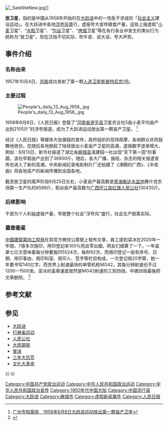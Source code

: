 {{noteTA
|G1 = Communication
|1 = zh-hans:卫;zh-hk:衞;zh-mo:衞;zh-tw:衛;
}}

{{refimprove|time=2014-06-08}}
{{expand|time=2014-06-08}}

[[File:_SatelliteNew.jpg|thumb]]]]

'''放卫星'''，指的是中國从1958年开始的在[[大跃进|大跃进]]中的一场急于求成的「[[社会主义|社会主义]]建设运动」。{{cn}}在大跃进中各地[[浮夸风|浮夸风]]盛行，虚报夸大宣传粮食产量，这些上报虚假“[[小麦|小麦]]卫星”、“[[水稻|水稻]]卫星”、“[[包谷|包谷]]卫星”、“[[烤烟|烤烟]]卫星”等在各行各业中发生的类似行为统称为“放卫星”。现在泛指不切实际、吹牛皮、说大话、夸大声势。{{cn}}

==事件介绍==   
===名称由来===
1957年10月4日，[[苏联|苏联]]成功发射了第一颗[[人造卫星|人造卫星]][[斯普特尼克1号|斯普特尼克1号]]。

===主要过程===  
[[File:People's_daily_13_Aug_1958_.jpg|thumb]]

1958年6月8日，《人民日报》登载了“[[河南省|河南省]][[遂平县|遂平县]]卫星农业社5亩小麦平均亩产达到2105斤”的浮夸报道，成为了大跃进运动放出第一颗亩产卫星。
<ref>[http://www.gzdaj.gov.cn/dnjr/zgdnjr/200708/t20070816_3755.htm 广州市档案局　1958年6月8日大跃进运动放出第一颗亩产卫星]{{Dead link}}</ref>   
    
经过《人民日报》等媒体大张旗鼓的宣传，政府组织的现场观摩，各地群众欢欣鼓舞地效仿，在随后各地掀起了陆续放出小麦亩产卫星的高潮，虚报数字逐渐增大，例如：8月13日，新华社报道了湖北省[[麻城县|麻城县]]溪建园一社出现“天下第一田”的事蹟，该社早稻亩产达到了36900斤。随后，各大广播、报纸、杂志的相关报道宣传也进入了新的高潮，中央新闻纪录电影制片厂还拍摄了《沸腾的广西》、《丰收曲》将各地高产的新闻传播到全国各地。

截至放卫星的尾声阶段9月25日左右，小麦亩产最高数是[[青海|青海]][[柴达木盆地|柴达木盆地]]赛什克农场第一生产队的8586斤，稻谷亩产最高数为[[广西|广西]][[环江县|环江县]][[红旗人民公社|红旗人民公社]]130435斤。

===后续影响===
干部为个人利益虚报产量，导致整个社会"浮夸风"盛行，社会生产脱离实际。
===蓋章衛星===
[[中國建築第四工程局|中國建築第四工程局]]在其官方微信公眾號上發布文章，員工提到梁冰在2020年一年間，7億多次施印，用印登記率100%而且零出錯。网友们细算了一下，一年盖章七亿次意味着每分钟要施印5524次，每秒92次，而用印登记一般有序号、日期、用印事由、用印科室、用印人、签字等栏目构成，一次登记按20字算，她一年要书写140亿字。而世界上射速最快的单管机枪MG42，其每分钟射速也不过1200—1500发。梁冰的盖章速度居然是MG42射速的三到四倍。中建四局最後把文章删除。
<ref>{{cite news |title=一年盖章七亿次，某国企“翻车”惊动全网 |url=https://www.163.com/dy/article/GP1F2IQF0545MKRP.html |accessdate=2022-02-19 |date=2021-11-17 |archive-date=2022-02-19 |archive-url=https://web.archive.org/web/20220219141613/https://www.163.com/dy/article/GP1F2IQF0545MKRP.html |dead-url=no }}</ref>

== 参考文献 ==
{{Reflist}}

== 参见 ==
{{Portal|中国共产党|中华人民共和国}}
*[[大跃进|大跃进]]   
*[[打麻雀运动|打麻雀运动]]   
*[[人民公社|人民公社]]   
*[[大炼钢铁|大炼钢铁]]   
*[[冒进|冒进]]   
*[[三年大饥荒|三年大饥荒]]    
*[[文化大革命|文化大革命]]    

{{-}}
{{中国共产党政治运动}}
   
[[Category:中国共产党政治运动|Category:中国共产党政治运动]]   
[[Category:中华人民共和国政治运动|Category:中华人民共和国政治运动]]   
[[Category:中华人民共和国政治宣传|Category:中华人民共和国政治宣传]]
[[Category:1950年代中国大陆|Category:1950年代中国大陆]]
[[Category:中国流行语|Category:中国流行语]]
[[Category:大跃进|Category:大跃进]]
[[Category:麻城市|Category:麻城市]]
[[Category:虚假新闻事件|Category:虚假新闻事件]]
[[Category:人民日报|Category:人民日报]]